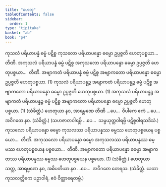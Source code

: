 ```yaml
---
title: "ဟေတု"
tableOfContents: false
sidebar:
  order: 1
type: "tipitaka"
basket: "ab"
book: "p4"
---
```



<DynamicBreadcrumb />

<Division number="41" book="p4" e="ch" v="39" p="612">

<Paragraph number="1639" book="p4">
ကုသလံ ပရိယာပန္နံ ဓမ္မံ ပဋိစ္စ ကုသလော ပရိယာပန္နော ဓမ္မော ဥပ္ပဇ္ဇတိ ဟေတုပစ္စယာ…  တီဏိ.
</Paragraph>

<Paragraph number="1640" book="p4">
အကုသလံ ပရိယာပန္နံ ဓမ္မံ ပဋိစ္စ အကုသလော ပရိယာပန္နော ဓမ္မော ဥပ္ပဇ္ဇတိ ဟေတုပစ္စယာ…  တီဏိ.
</Paragraph>

<Paragraph number="1641" book="p4">
အဗျာကတံ ပရိယာပန္နံ ဓမ္မံ ပဋိစ္စ အဗျာကတော ပရိယာပန္နော ဓမ္မော ဥပ္ပဇ္ဇတိ ဟေတုပစ္စယာ. (1)
</Paragraph>

<Paragraph number="1642" book="p4">
ကုသလံ ပရိယာပန္နဉ္စ အဗျာကတံ ပရိယာပန္နဉ္စ ဓမ္မံ ပဋိစ္စ အဗျာကတော ပရိယာပန္နော ဓမ္မော ဥပ္ပဇ္ဇတိ ဟေတုပစ္စယာ. (1)
</Paragraph>

<Paragraph number="1643" book="p4">
အကုသလံ ပရိယာပန္နဉ္စ အဗျာကတံ ပရိယာပန္နဉ္စ ဓမ္မံ ပဋိစ္စ အဗျာကတော ပရိယာပန္နော ဓမ္မော ဥပ္ပဇ္ဇတိ ဟေတုပစ္စယာ. (1) (သံခိတ္တံ.)
</Paragraph>

</Division>
<Division number="42" book="p4" e="ch" v="39" p="613">

<Paragraph number="1644" book="p4">
ဟေတုယာ နဝ, အာရမ္မဏေ တီဏိ …ပေ…  ဝိပါကေ ဧကံ …ပေ…  အဝိဂတေ နဝ. (သံခိတ္တံ.)
</Paragraph>

<Paragraph number="1645" book="p4">
(သဟဇာတဝါရမ္ပိ …ပေ…  သမ္ပယုတ္တဝါရမ္ပိ ပဋိစ္စဝါရသဒိသံ.)
</Paragraph>

</Division>
<Division number="43" book="p4" e="ch" v="39" p="613">

<Paragraph number="1646" book="p4">
ကုသလော ပရိယာပန္နော ဓမ္မော ကုသလဿ ပရိယာပန္နဿ ဓမ္မဿ ဟေတုပစ္စယေန ပစ္စယော…  တီဏိ.
</Paragraph>

<Paragraph number="1647" book="p4">
အကုသလော ပရိယာပန္နော ဓမ္မော အကုသလဿ ပရိယာပန္နဿ ဓမ္မဿ ဟေတုပစ္စယေန ပစ္စယော…  တီဏိ.
</Paragraph>

<Paragraph number="1648" book="p4">
အဗျာကတော ပရိယာပန္နော ဓမ္မော အဗျာကတဿ ပရိယာပန္နဿ ဓမ္မဿ ဟေတုပစ္စယေန ပစ္စယော. (1) (သံခိတ္တံ.)
</Paragraph>

</Division>
<Division number="44" book="p4" e="ch" v="39" p="613">

<Paragraph number="1649" book="p4">
ဟေတုယာ သတ္တ, အာရမ္မဏေ နဝ, အဓိပတိယာ နဝ …ပေ…  အဝိဂတေ တေရသ. (သံခိတ္တံ. ယထာ ကုသလတ္တိကေ ပဉှာဝါရံ, ဧဝံ ဝိတ္ထာရေတဗ္ဗံ.)
</Paragraph>
</Division>